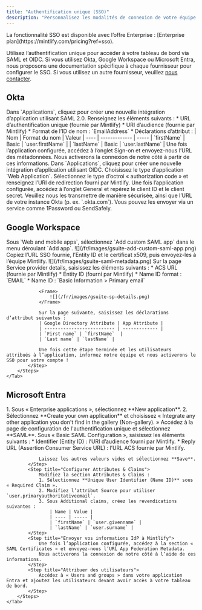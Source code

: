 ```yaml
---
title: "Authentification unique (SSO)"
description: "Personnalisez les modalités de connexion de votre équipe au tableau de bord d’administration"
---
```


<Info>
  La fonctionnalité SSO est disponible avec l’offre Enterprise : [Enterprise plan](https://mintlify.com/pricing?ref=sso).
</Info>

Utilisez l’authentification unique pour accéder à votre tableau de bord via SAML et OIDC. Si vous utilisez Okta, Google Workspace ou Microsoft Entra, nous proposons une documentation spécifique à chaque fournisseur pour configurer le SSO. Si vous utilisez un autre fournisseur, veuillez [nous contacter](mailto:support@mintlify.com).

## Okta

<Tabs>
    <Tab title="SAML">
        <Steps>
            <Step title="Créer une application">
                Dans `Applications`, cliquez pour créer une nouvelle intégration d’application utilisant SAML 2.0.
            </Step>
            <Step title="Configurer l’intégration">
                Renseignez les éléments suivants :
                * URL d’authentification unique (fournie par Mintlify)
                * URI d’audience (fournie par Mintlify)
                * Format de l’ID de nom : `EmailAddress`
                * Déclarations d’attribut :
                    | Nom | Format du nom | Valeur
                    | ---- | ------------- | -----
                    | `firstName` | Basic | `user.firstName` |
                    | `lastName` | Basic | `user.lastName` |
            </Step>
            <Step title="Envoyez-nous les informations de votre IdP">
                Une fois l’application configurée, accédez à l’onglet Sign-on et envoyez-nous l’URL des métadonnées.
                Nous activerons la connexion de notre côté à partir de ces informations.
            </Step>
        </Steps>
    </Tab>
    <Tab title="OIDC">
        <Steps>
            <Step title="Créer une application">
                Dans `Applications`, cliquez pour créer une nouvelle intégration d’application utilisant OIDC.
                Choisissez le type d’application `Web Application`.
            </Step>
            <Step title="Configurer l’intégration">
                Sélectionnez le type d’octroi « authorization code » et renseignez l’URI de redirection fourni par Mintlify.
            </Step>
            <Step title="Envoyez-nous les informations de votre IdP">
                Une fois l’application configurée, accédez à l’onglet General et repérez le client ID et le client secret.
                Veuillez nous les transmettre de manière sécurisée, ainsi que l’URL de votre instance Okta (p. ex. `<your-tenant-name>.okta.com`). Vous pouvez les envoyer via un service comme 1Password ou SendSafely.
            </Step>
        </Steps>
    </Tab>
</Tabs>

## Google Workspace

<Tabs>
    <Tab title="SAML">
        <Steps>
            <Step title="Créer une application">
                Sous `Web and mobile apps`, sélectionnez `Add custom SAML app` dans le menu déroulant `Add app`.  
                <Frame>
                    ![](/fr/images/gsuite-add-custom-saml-app.png)
                </Frame>              
            </Step>
            <Step title="Envoyez-nous les informations de votre IdP">
                Copiez l’URL SSO fournie, l’Entity ID et le certificat x509, puis envoyez-les à l’équipe Mintlify.
                <Frame>
                    ![](/fr/images/gsuite-saml-metadata.png)                    
                </Frame>
            </Step>
            <Step title="Configurer l’intégration">
                Sur la page Service provider details, saisissez les éléments suivants :
                * ACS URL (fournie par Mintlify)
                * Entity ID (fourni par Mintlify)
                * Name ID format : `EMAIL`
                * Name ID : `Basic Information > Primary email`

                <Frame>
                    ![](/fr/images/gsuite-sp-details.png)
                </Frame>

                Sur la page suivante, saisissez les déclarations d’attribut suivantes :
                | Google Directory Attribute | App Attribute |
                | -------------------------- | ------------- |
                | `First name` | `firstName`  |
                | `Last name` | `lastName` |

                Une fois cette étape terminée et les utilisateurs attribués à l’application, informez notre équipe et nous activerons le SSO pour votre compte !
            </Step>
        </Steps>
    </Tab>
</Tabs>

## Microsoft Entra

<Tabs>
    <Tab title="SAML">
        <Steps>
            <Step title="Créer une application">
                1. Sous « Enterprise applications », sélectionnez **New application**.
                2. Sélectionnez **Create your own application** et choisissez « Integrate any other application you don't find in the gallery (Non-gallery). »
            </Step>
            <Step title="Configurer SAML">
                Accédez à la page de configuration de l'authentification unique et sélectionnez **SAML**. Sous « Basic SAML Configuration », saisissez les éléments suivants :
                * Identifier (Entity ID) : l’URI d’audience fourni par Mintlify.
                * Reply URL (Assertion Consumer Service URL) : l’URL ACS fournie par Mintlify.
                
                Laissez les autres valeurs vides et sélectionnez **Save**.
            </Step>
            <Step title="Configurer Attributes & Claims">
                Modifiez la section Attributes & Claims :
                1. Sélectionnez **Unique User Identifier (Name ID)** sous « Required Claim ».
                2. Modifiez l’attribut Source pour utiliser `user.primaryauthoritativeemail`.
                3. Sous Additional claims, créez les revendications suivantes :
                    | Name | Value |
                    | ---- | ----- |
                    | `firstName` | `user.givenname` |
                    | `lastName` | `user.surname` |
            </Step>
            <Step title="Envoyer vos informations IdP à Mintlify">
                Une fois l’application configurée, accédez à la section « SAML Certificates » et envoyez-nous l’URL App Federation Metadata.
                Nous activerons la connexion de notre côté à l’aide de ces informations.
            </Step>
            <Step title="Attribuer des utilisateurs">
                Accédez à « Users and groups » dans votre application Entra et ajoutez les utilisateurs devant avoir accès à votre tableau de bord.
            </Step>
        </Steps>
    </Tab>
</Tabs>
